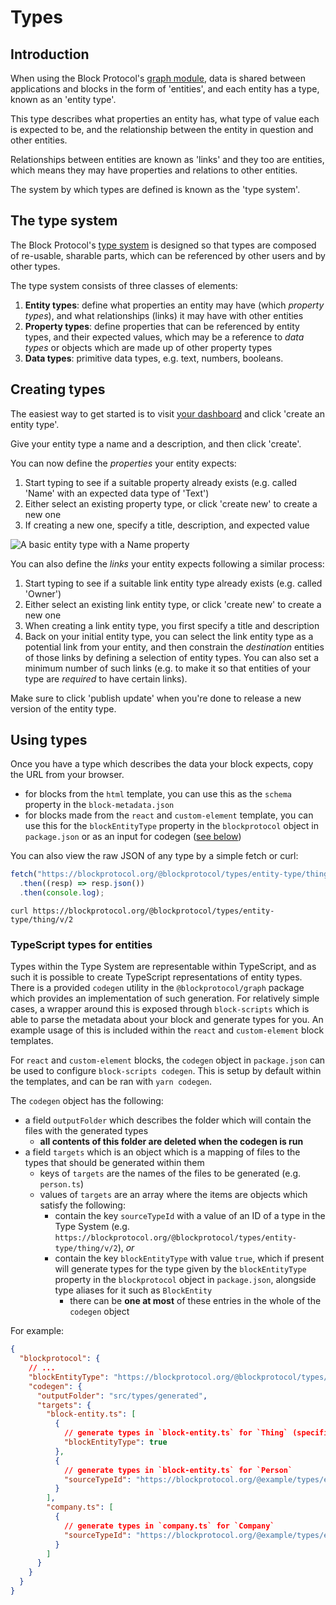 # Types

## Introduction

When using the Block Protocol's [graph module](/spec/graph), data is shared between applications and blocks
in the form of 'entities', and each entity has a type, known as an 'entity type'.

This type describes what properties an entity has, what type of value each is expected to be, and the relationship
between the entity in question and other entities.

Relationships between entities are known as 'links' and they too are entities, which means they may have properties and relations to other entities.

The system by which types are defined is known as the 'type system'.

## The type system

The Block Protocol's [type system](https://blockprotocol.org/spec/graph#the-type-system) is designed so that types are composed of re-usable, sharable parts, which can be
referenced by other users and by other types.

The type system consists of three classes of elements:

1.  **Entity types**: define what properties an entity may have (which _property types_), and what relationships (links) it may have with other entities
2.  **Property types**: define properties that can be referenced by entity types, and their expected values, which may be a reference to
    _data types_ or objects which are made up of other property types
3.  **Data types**: primitive data types, e.g. text, numbers, booleans.

## Creating types

The easiest way to get started is to visit [your dashboard](/dashboard) and click 'create an entity type'.

Give your entity type a name and a description, and then click 'create'.

You can now define the _properties_ your entity expects:

1.  Start typing to see if a suitable property already exists (e.g. called 'Name' with an expected data type of 'Text')
2.  Either select an existing property type, or click 'create new' to create a new one
3.  If creating a new one, specify a title, description, and expected value

![A basic entity type with a `Name` property](/assets/type-editor.png)

You can also define the _links_ your entity expects following a similar process:

1.  Start typing to see if a suitable link entity type already exists (e.g. called 'Owner')
2.  Either select an existing link entity type, or click 'create new' to create a new one
3.  When creating a link entity type, you first specify a title and description
4.  Back on your initial entity type, you can select the link entity type as a potential link from your entity, and then constrain the _destination_ entities of those links by defining a selection of entity types. You can also set a minimum number of such links (e.g. to make it so that entities of your type are _required_ to have certain links).

Make sure to click 'publish update' when you're done to release a new version of the entity type.

## Using types

Once you have a type which describes the data your block expects, copy the URL from your browser.

- for blocks from the `html` template, you can use this as the `schema` property in the `block-metadata.json`
- for blocks made from the `react` and `custom-element` template, you can use this for the `blockEntityType` property in the `blockprotocol` object in `package.json` or as an input for codegen ([see below](#typescript-types-for-entities))

You can also view the raw JSON of any type by a simple fetch or curl:

```ts
fetch("https://blockprotocol.org/@blockprotocol/types/entity-type/thing/v/2")
  .then((resp) => resp.json())
  .then(console.log);
```

```shell
curl https://blockprotocol.org/@blockprotocol/types/entity-type/thing/v/2
```

### TypeScript types for entities

Types within the Type System are representable within TypeScript, and as such it is possible to create TypeScript representations of entity types.
There is a provided `codegen` utility in the `@blockprotocol/graph` package which provides an implementation of such generation.
For relatively simple cases, a wrapper around this is exposed through `block-scripts` which is able to parse the metadata about your block and generate types for you.
An example usage of this is included within the `react` and `custom-element` block templates.

For `react` and `custom-element` blocks, the `codegen` object in `package.json` can be used to configure `block-scripts codegen`.
This is setup by default within the templates, and can be ran with `yarn codegen`.

The `codegen` object has the following:

- a field `outputFolder` which describes the folder which will contain the files with the generated types
  - **all contents of this folder are deleted when the codegen is run**
- a field `targets` which is an object which is a mapping of files to the types that should be generated within them
  - keys of `targets` are the names of the files to be generated (e.g. `person.ts`)
  - values of `targets` are an array where the items are objects which satisfy the following:
    - contain the key `sourceTypeId` with a value of an ID of a type in the Type System (e.g. `https://blockprotocol.org/@blockprotocol/types/entity-type/thing/v/2`), _or_
    - contain the key `blockEntityType` with value `true`, which if present will generate types for the type given by the `blockEntityType` property in the `blockprotocol` object in `package.json`, alongside type aliases for it such as `BlockEntity`
      - there can be **one at most** of these entries in the whole of the `codegen` object

For example:

```json
{
  "blockprotocol": {
    // ...
    "blockEntityType": "https://blockprotocol.org/@blockprotocol/types/entity-type/thing/v/2",
    "codegen": {
      "outputFolder": "src/types/generated",
      "targets": {
        "block-entity.ts": [
          {
            // generate types in `block-entity.ts` for `Thing` (specified above) as this block's `BlockEntity`
            "blockEntityType": true
          },
          {
            // generate types in `block-entity.ts` for `Person`
            "sourceTypeId": "https://blockprotocol.org/@example/types/entity-type/person/v/3"
          }
        ],
        "company.ts": [
          {
            // generate types in `company.ts` for `Company`
            "sourceTypeId": "https://blockprotocol.org/@example/types/entity-type/company/v/1"
          }
        ]
      }
    }
  }
}
```
